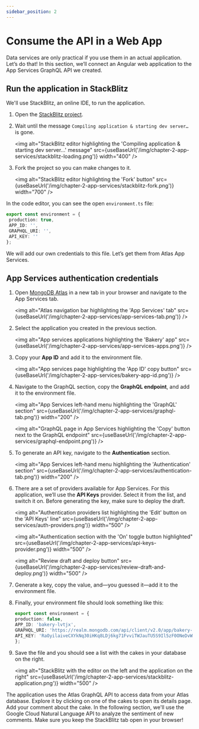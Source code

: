 ```yaml
---
sidebar_position: 2
---
```



# Consume the API in a Web App

Data services are only practical if you use them in an actual application. Let’s do that! In this section, we’ll connect an Angular web application to the App Services GraphQL API we created. 

## Run the application in StackBlitz

We'll use StackBlitz, an online IDE, to run the application.

1. Open the [StackBlitz project](https://stackblitz.com/edit/mongodb-atlas-bakery?file=src/environments/environment.ts).

1. Wait until the message `Compiling application & starting dev server…` is gone. 

    <img
        alt="StackBlitz editor highlighting the 'Compiling application & starting dev server…' message"
        src={useBaseUrl('/img/chapter-2-app-services/stackblitz-loading.png')}
        width="400"
    />

1. Fork the project so you can make changes to it.

    <img
        alt="StackBlitz editor highlighting the 'Fork' button"
        src={useBaseUrl('/img/chapter-2-app-services/stackblitz-fork.png')}
        width="700"
    />

In the code editor, you can see the open `environment.ts` file:

```ts
export const environment = {
 production: true,
 APP_ID: '',
 GRAPHQL_URI: '',
 API_KEY: ''
};
```

We will add our own credentials to this file. Let’s get them from Atlas App Services.

## App Services authentication credentials

1. Open [MongoDB Atlas](https://cloud.mongodb.com) in a new tab in your browser and navigate to the App Services tab.

    <img
        alt="Atlas navigation bar highlighting the 'App Services' tab"
        src={useBaseUrl('/img/chapter-2-app-services/app-services-tab.png')}
    />

1. Select the application you created in the previous section.

    <img
        alt="App services applications highlighting the 'Bakery' app"
        src={useBaseUrl('/img/chapter-2-app-services/app-services-apps.png')}
    />

1. Copy your **App ID** and add it to the environment file.

    <img
        alt="App services page highlighting the 'App ID' copy button"
        src={useBaseUrl('/img/chapter-2-app-services/bakery-app-id.png')}
    />

1. Navigate to the GraphQL section, copy the **GraphQL endpoint**, and add it to the environment file.

    <img
        alt="App Services left-hand menu highlighting the 'GraphQL' section"
        src={useBaseUrl('/img/chapter-2-app-services/graphql-tab.png')}
        width="200"
    />

    <img
        alt="GraphQL page in App Services highlighting the 'Copy' button next to the GraphQL endpoint"
        src={useBaseUrl('/img/chapter-2-app-services/graphql-endpoint.png')}
    />

1. To generate an API key, navigate to the **Authentication** section.

    <img
        alt="App Services left-hand menu highlighting the 'Authentication' section"
        src={useBaseUrl('/img/chapter-2-app-services/authentication-tab.png')}
        width="200"
    />

1. There are a set of providers available for App Services. For this application, we’ll use the **API Keys** provider. Select it from the list, and switch it on. Before generating the key, make sure to deploy the draft.

    <img
        alt="Authentication providers list highlighting the 'Edit' button on the 'API Keys' line"
        src={useBaseUrl('/img/chapter-2-app-services/auth-providers.png')}
        width="500"
    />

    <img
        alt="Authentication section with the 'On' toggle button highlighted"
        src={useBaseUrl('/img/chapter-2-app-services/api-keys-provider.png')}
        width="500"
    />

    <img
        alt="Review draft and deploy button"
        src={useBaseUrl('/img/chapter-2-app-services/review-draft-and-deploy.png')}
        width="500"
    />

1. Generate a key, copy the value, and—you guessed it—add it to the environment file. 

1. Finally, your environment file should look something like this:

    ```ts
    export const environment = {
    production: false,
    APP_ID: 'bakery-lvtjx',
    GRAPHQL_URI: 'https://realm.mongodb.com/api/client/v2.0/app/bakery-lvtjx/graphql',
    API_KEY: 'RaOyilaiveCXYkNq30iHKq8LDj6kg71FvviTWJauTU5S9Il5zF0ONeDvWkNzrPQ4'
    };
    ```

1. Save the file and you should see a list with the cakes in your database on the right.

    <img
        alt="StackBlitz with the editor on the left and the application on the right"
        src={useBaseUrl('/img/chapter-2-app-services/stackblitz-application.png')}
        width="500"
    />

The application uses the Atlas GraphQL API to access data from your Atlas database. Explore it by clicking on one of the cakes to open its details page. Add your comment about the cake. In the following section, we'll use the Google Cloud Natural Language API to analyze the sentiment of new comments. Make sure you keep the StackBlitz tab open in your browser!
